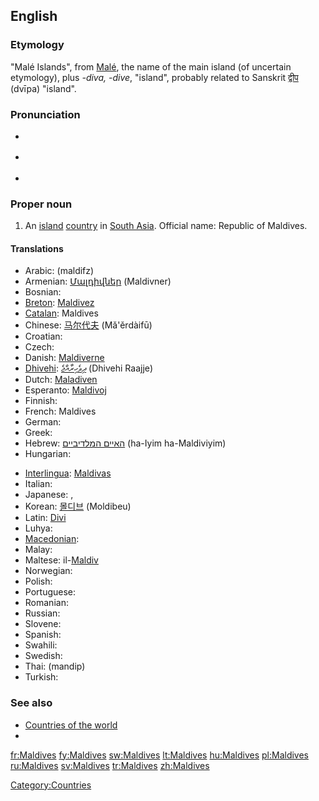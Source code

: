 ==English==

===Etymology===
"Malé Islands", from [[Malé]], the name of the main island (of uncertain etymology), plus ''-diva, -dive'', "island", probably related to Sanskrit [[द्वीप]] (dvīpa) "island".

===Pronunciation===
* {{a|UK}} {{IPA|/ˈmɒl.daɪvz/|/ˈmɒl.diːvz/}}
* {{a|US}} {{IPA|/ˈmɑl.daɪvz/}}
* {{audio|en-us-Maldives.ogg|Audio (US)}}

===Proper noun===
{{en-proper noun}} {{p}}

# An [[island]] [[country]] in [[South Asia]]. Official name: Republic of Maldives.

====Translations====
{{trans-top|country in South Asia}}
* Arabic: {{Arab|[[مالديفز]]}} (maldifz)
* Armenian: [[Մալդիվներ]] (Maldivner)
* Bosnian: {{t-|bs|Maldivi|m|p}}
* [[Breton]]: [[Maldivez]]
* [[Catalan]]: Maldives
* Chinese: [[马尔代夫]] (Mǎ'ěrdàifū)
* Croatian: {{t-|hr|Maldivi|m|p}}
* Czech: {{t-|cs|Maledivy|p}}
* Danish: [[Maldiverne]]
* [[Dhivehi]]: [[ދިވެހިރާއްޖެ]] (Dhivehi Raajje)
* Dutch: [[Maladiven]]
* Esperanto: [[Maldivoj]]
* Finnish: {{t+|fi|Malediivit}}
* French: Maldives {{f|p}}
* German: {{t+|de|Malediven}}
* Greek: {{t+|el|Μαλδίβες|f|p|tr=Maldíves|sc=Grek}}
* Hebrew: [[האיים המלדיביים]] (ha-Iyim ha-Maldiviyim)
* Hungarian: {{t+|hu|Maldív-szigetek}}
{{trans-mid}}
* [[Interlingua]]: [[Maldivas]]
* Italian: {{t-|it|Maldive}}
* Japanese: {{t+|ja|モルディブ|tr=Morudibu|sc=Jpan}}, {{t-|ja|モルジブ|tr=morujibu|sc=Jpan}}
* Korean: [[몰디브]] (Moldibeu)
* Latin: [[Divi]]
* Luhya: {{tø|luy|Maldova}}
* [[Macedonian]]: {{t|mk|Малдиви|f|p|tr=Maldívi|sc=Cyrl|xs=Macedonian}}
* Malay: {{t-|ms|Maldives|xs=Malay}}
* Maltese: il-[[Maldiv]]
* Norwegian: {{t+|no|Maldivene}}
* Polish: {{t+|pl|Malediwy}}
* Portuguese: {{t+|pt|Maldivas|f|p}}
* Romanian: {{t-|ro|Maldive|f|p}}
* Russian: {{t|ru|Мальдивы|f|p|tr=Mal’dívy|sc=Cyrl}}
* Slovene: {{t+|sl|Maldivi|m|p}}
* Spanish: {{t-|es|Maldivas|f|p}}
* Swahili: {{t|sw|Maldova}}
* Swedish: {{t+|sv|Maldiverna|c}}
* Thai: {{Thai|[[มัลดีฟส์]]}} (mandip)
* Turkish: {{t+|tr|Maldivler}}
{{trans-bottom}}

===See also===
* [[Appendix:Countries of the world|Countries of the world]]
* {{pedialite}}

[[Category:Countries]]

[[fr:Maldives]]
[[fy:Maldives]]
[[sw:Maldives]]
[[lt:Maldives]]
[[hu:Maldives]]
[[pl:Maldives]]
[[ru:Maldives]]
[[sv:Maldives]]
[[tr:Maldives]]
[[zh:Maldives]]